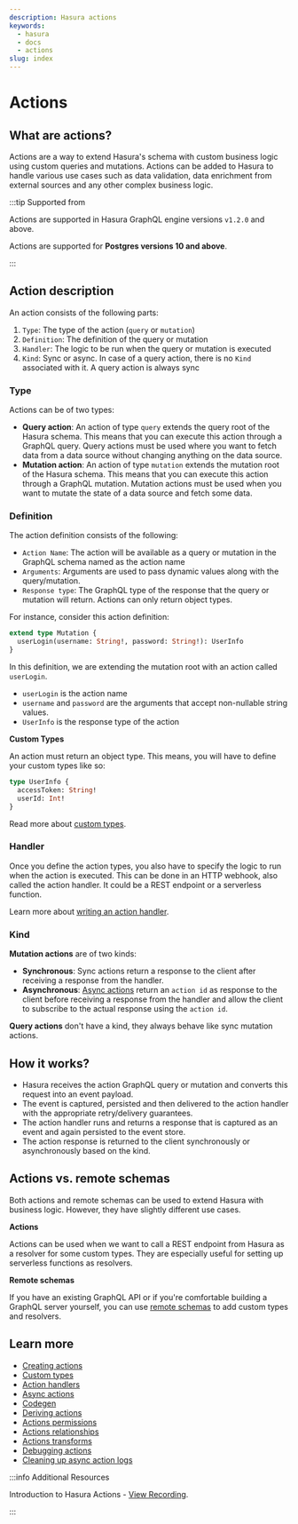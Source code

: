 ```yaml
---
description: Hasura actions
keywords:
  - hasura
  - docs
  - actions
slug: index
---
```



# Actions

## What are actions?

Actions are a way to extend Hasura's schema with custom business logic
using custom queries and mutations. Actions can be added to Hasura to
handle various use cases such as data validation, data enrichment from
external sources and any other complex business logic.

<Thumbnail
  src="/img/graphql/core/actions/actions-arch.png"
  alt="Actions high level architecture"
/>

:::tip Supported from

Actions are supported in Hasura GraphQL engine versions `v1.2.0` and above.

Actions are supported for **Postgres versions 10 and above**.

:::

## Action description

An action consists of the following parts:

1.  `Type`: The type of the action (`query` or `mutation`)
2.  `Definition`: The definition of the query or mutation
3.  `Handler`: The logic to be run when the query or mutation is
    executed
4.  `Kind`: Sync or async. In case of a query action, there is no `Kind`
    associated with it. A query action is always sync

### Type

Actions can be of two types:

-   **Query action**: An action of type `query` extends the query root
    of the Hasura schema. This means that you can execute this action
    through a GraphQL query. Query actions must be used where you want
    to fetch data from a data source without changing anything on the
    data source.
-   **Mutation action**: An action of type `mutation` extends the
    mutation root of the Hasura schema. This means that you can execute
    this action through a GraphQL mutation. Mutation actions must be
    used when you want to mutate the state of a data source and fetch
    some data.

### Definition

The action definition consists of the following:

-   `Action Name`: The action will be available as a query or mutation
    in the GraphQL schema named as the action name
-   `Arguments`: Arguments are used to pass dynamic values along with
    the query/mutation.
-   `Response type`: The GraphQL type of the response that the query or
    mutation will return. Actions can only return object types.

For instance, consider this action definition:

```graphql
extend type Mutation {
  userLogin(username: String!, password: String!): UserInfo
}
```

In this definition, we are extending the mutation root with an action
called `userLogin`.

-   `userLogin` is the action name
-   `username` and `password` are the arguments that accept non-nullable
    string values.
-   `UserInfo` is the response type of the action

**Custom Types**

An action must return an object type. This means, you will have to
define your custom types like so:

```graphql
type UserInfo {
  accessToken: String!
  userId: Int!
}
```

Read more about [custom types](/graphql/core/actions/types.mdx).

### Handler

Once you define the action types, you also have to specify the logic to
run when the action is executed. This can be done in an HTTP webhook,
also called the action handler. It could be a REST endpoint or a
serverless function.

Learn more about [writing an action handler](/graphql/core/actions/action-handlers.mdx).

### Kind

**Mutation actions** are of two kinds:

-   **Synchronous**: Sync actions return a response to the client after
    receiving a response from the handler.
-   **Asynchronous**: [Async actions](/graphql/core/actions/async-actions.mdx) return an
    `action id` as response to the client before receiving a response
    from the handler and allow the client to subscribe to the actual
    response using the `action id`.

**Query actions** don't have a kind, they always behave like sync
mutation actions.

## How it works?

-   Hasura receives the action GraphQL query or mutation and converts
    this request into an event payload.
-   The event is captured, persisted and then delivered to the action
    handler with the appropriate retry/delivery guarantees.
-   The action handler runs and returns a response that is captured as
    an event and again persisted to the event store.
-   The action response is returned to the client synchronously or
    asynchronously based on the kind.

## Actions vs. remote schemas

Both actions and remote schemas can be used to extend Hasura with
business logic. However, they have slightly different use cases.

**Actions**

Actions can be used when we want to call a REST endpoint from Hasura as
a resolver for some custom types. They are especially useful for setting
up serverless functions as resolvers.

**Remote schemas**

If you have an existing GraphQL API or if you're comfortable building a
GraphQL server yourself, you can use [remote schemas](/graphql/core/remote-schemas/index.mdx)
to add custom types and resolvers.

## Learn more

- [Creating actions](/graphql/core/actions/create.mdx)
- [Custom types](/graphql/core/actions/types.mdx)
- [Action handlers](/graphql/core/actions/action-handlers.mdx)
- [Async actions](/graphql/core/actions/async-actions.mdx)
- [Codegen](/graphql/core/actions/codegen/index.mdx)
- [Deriving actions](/graphql/core/actions/derive.mdx)
- [Actions permissions](/graphql/core/actions/action-permissions.mdx)
- [Actions relationships](/graphql/core/actions/action-relationships.mdx)
- [Actions transforms](/graphql/core/actions/transforms.mdx)
- [Debugging actions](/graphql/core/actions/debugging.mdx)
- [Cleaning up async action logs](/graphql/core/actions/logs-clean-up.mdx)

<!--

action-examples

-->

:::info Additional Resources

Introduction to Hasura Actions - [View Recording](https://hasura.io/events/webinar/hasura-actions/?pg=docs&plcmt=body&cta=view-recording&tech=).

:::

